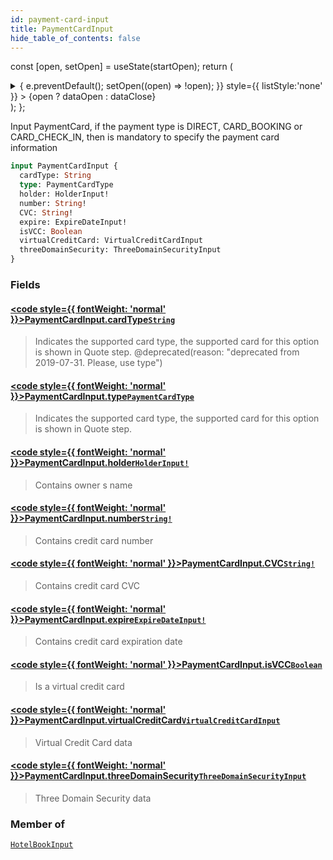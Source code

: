 ```yaml
---
id: payment-card-input
title: PaymentCardInput
hide_table_of_contents: false
---
```






const [open, setOpen] = useState(startOpen);
return (
<details {...(open ? { open: true } : {})} className="details" style={{ border:'none', boxShadow:'none', background:'var(--ifm-background-color)' }}>
<summary
onClick={(e) => {
e.preventDefault();
setOpen((open) => !open);
}}
style={{ listStyle:'none' }} >
{open ? dataOpen : dataClose}
</summary>
{open && children}
</details>
);
};

Input PaymentCard, if the payment type is DIRECT, CARD_BOOKING or CARD_CHECK_IN, then is mandatory to specify the payment card information

```graphql
input PaymentCardInput {
  cardType: String
  type: PaymentCardType
  holder: HolderInput!
  number: String!
  CVC: String!
  expire: ExpireDateInput!
  isVCC: Boolean
  virtualCreditCard: VirtualCreditCardInput
  threeDomainSecurity: ThreeDomainSecurityInput
}
```

### Fields

#### [<code style={{ fontWeight: 'normal' }}>PaymentCardInput.<b>cardType</b></code>](#)<Bullet />[`String`](/api/scalars/string) <Badge class="badge badge--secondary" text="scalar"/>

> Indicates the supported card type, the supported card for this option is shown in Quote step.
> @deprecated(reason: "deprecated from 2019-07-31. Please, use type")

#### [<code style={{ fontWeight: 'normal' }}>PaymentCardInput.<b>type</b></code>](#)<Bullet />[`PaymentCardType`](/api/enums/payment-card-type) <Badge class="badge badge--secondary" text="enum"/>

> Indicates the supported card type, the supported card for this option is shown in Quote step.

#### [<code style={{ fontWeight: 'normal' }}>PaymentCardInput.<b>holder</b></code>](#)<Bullet />[`HolderInput!`](/api/inputs/holder-input) <Badge class="badge badge--secondary" text="non-null"/> <Badge class="badge badge--secondary" text="input"/>

> Contains owner s name

#### [<code style={{ fontWeight: 'normal' }}>PaymentCardInput.<b>number</b></code>](#)<Bullet />[`String!`](/api/scalars/string) <Badge class="badge badge--secondary" text="non-null"/> <Badge class="badge badge--secondary" text="scalar"/>

> Contains credit card number

#### [<code style={{ fontWeight: 'normal' }}>PaymentCardInput.<b>CVC</b></code>](#)<Bullet />[`String!`](/api/scalars/string) <Badge class="badge badge--secondary" text="non-null"/> <Badge class="badge badge--secondary" text="scalar"/>

> Contains credit card CVC

#### [<code style={{ fontWeight: 'normal' }}>PaymentCardInput.<b>expire</b></code>](#)<Bullet />[`ExpireDateInput!`](/api/inputs/expire-date-input) <Badge class="badge badge--secondary" text="non-null"/> <Badge class="badge badge--secondary" text="input"/>

> Contains credit card expiration date

#### [<code style={{ fontWeight: 'normal' }}>PaymentCardInput.<b>isVCC</b></code>](#)<Bullet />[`Boolean`](/api/scalars/boolean) <Badge class="badge badge--secondary" text="scalar"/>

> Is a virtual credit card

#### [<code style={{ fontWeight: 'normal' }}>PaymentCardInput.<b>virtualCreditCard</b></code>](#)<Bullet />[`VirtualCreditCardInput`](/api/inputs/virtual-credit-card-input) <Badge class="badge badge--secondary" text="input"/>

> Virtual Credit Card data

#### [<code style={{ fontWeight: 'normal' }}>PaymentCardInput.<b>threeDomainSecurity</b></code>](#)<Bullet />[`ThreeDomainSecurityInput`](/api/inputs/three-domain-security-input) <Badge class="badge badge--secondary" text="input"/>

> Three Domain Security data

### Member of

[`HotelBookInput`](/api/inputs/hotel-book-input) <Badge class="badge badge--secondary" text="input"/>
